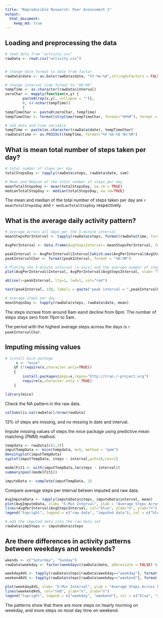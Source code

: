 ```yaml
---
title: "Reproducible Research: Peer Assessment 1"
output: 
  html_document:
    keep_md: true
---
```



## Loading and preprocessing the data
```r
# read data from "activity.csv"
rawData <- read.csv("activity.csv")


# change date format to date from factor
rawData$date <- as.Date(rawData$date, "%Y-%m-%d",stringAsFactors = FALSE)

# change interval time format to "00:00"
tempTime <- as.character(rawData$interval)
zeroChar <- mapply(function(x,y) {
        paste0(rep(x,y), collapse = "")}, 
        0, (4-nchar(tempTime))
        )
tempTimeChar <- paste0(zeroChar, tempTime)
tempTimeChar <- format(strptime(tempTimeChar, format="%H%M"), format = "%H:%M")

# add date and time variable
tempTime <- paste(as.character(rawData$date), tempTimeChar)
rawData$time <- as.POSIXct(tempTime, format="%Y-%m-%d %H:%M")
```


## What is mean total number of steps taken per day?
```r
# total number of steps per day
totalStepsDay <- tapply(rawData$steps, rawData$date, sum)

# Mean and Median of the total number of steps per day
meanTotalStepsDay <- mean(totalStepsDay, na.rm = TRUE)
medianTotalStepDay <- median(totalStepsDay, na.rm=TRUE)
```
The mean and median of the total number of steps taken per day are `r meanTotalStepsDay` and `r medianTotalStepDay` respectively.

## What is the average daily activity pattern?
```r
# average across all days per the 5-minute interval
meanStepsPerInterval <- tapply(rawData$steps, format(rawData$time, format ="%H:%M"), mean, na.rm=TRUE )

AvgPerInterval <- data.frame(AvgStepsInterval= meanStepsPerInterval, Interval=strptime(names(meanStepsPerInterval),"%H:%M"), row.names = NULL, stringsAsFactors = FALSE )

peakInterval <- AvgPerInterval$Interval[which.max(AvgPerInterval$AvgStepsInterval)]
peakIntervalChar <- format(peakInterval, format = "%H:%M")

# Ploting the 5-minute interval (x-axis) and the average number of steps taken, average across all days(y-axis)
plot(AvgPerInterval$Interval, AvgPerInterval$AvgStepsInterval, xlab= "5-Min Interval", ylab = "Average Steps Across Days", type = "l", main="Daily Steps Pattern" )

abline(v=peakInterval, lty=1, lwd=1, col="red")

text(peakInterval, 150, labels = paste("peak interval = ",peakIntervalChar), col="red")

# average steps per day
meanStepsDay <- tapply(rawData$steps, rawData$date, mean)

```

The steps incrase from around 6am eand decline from 6pm. The number of steps stays zero from 11pm to 5am. 

The period with the highest average steps across the days is `r peakIntervalChar`.  

## Imputing missing values
```r
# install mice package
     x <- "mice"
    if (!require(x,character.only=TRUE))
    {
        install.packages(pkgs=x,repos="http://cran.r-project.org")
        require(x,character.only = TRUE)
    }

library(mice)
```
Check the NA pattern in the raw data.
```r
colSums(is.na(rawData))/nrow(rawData)
```
13% of steps are missing, and no missing in date and interval. 


Impute missing values of steps the mice package using predictive mean matching (PMM) mathod.
```r
tempdata <- rawData[c(1,3)]
imputTempData <- mice(tempdata, m=5, method = "pmm") 
densityplot(imputTempData)
xyplot(imputTempData, steps ~ interval,pch=18,cex=1)

modelFit1 <- with(imputTempData,lm(steps ~ interval))
summary(pool(modelFit1))

imputeData <- complete(imputTempData, 2)
```
Compare average steps per interval betwen imputed and raw data.
```r
AvgImputeData <- tapply(imputeData$steps, imputeData$interval, mean)
plot(AvgImputeData, xlab= "5-Min Interval", ylab = "Average Steps Across Days", type = "l", main="Daily Steps Pattern", col="red" )
lines(AvgPerInterval$AvgStepsInterval, col="blue", ylab="n", ylab="n")
legend("topright", legend = c("raw data", "imputed data"), col = c("blue", "red"), lty=1)

# add the imputed data into the raw data set
rawData$impSteps <- imputeData$steps
```


## Are there differences in activity patterns between weekdays and weekends?
```r
wkends <- c("Saturday", "Sunday")
rawData$weekday <- factor(weekdays(rawData$date, abbreviate = FALSE) %in% wkends, levels=c(TRUE, FALSE), labels = c("weekend", "weekday"))

weekdayAVG <- tapply(rawData$steps[rawData$weekday=="weekday"], format(rawData$time[rawData$weekday=="weekday"], format ="%H:%M"), mean, na.rm=TRUE )
weekendAVG <- tapply(rawData$steps[rawData$weekday=="weekend"], format(rawData$time[rawData$weekday=="weekend"], format ="%H:%M"), mean, na.rm=TRUE )

plot(weekdayAVG, xlab= "5-Min Interval", ylab = "Average Steps Across Days", type = "l", main="Daily Steps Pattern", col="blue" )
lines(weekendAVG, col="red", ylab="n", ylab="n")
legend("topright", legend = c("weekday", "weekend"), col = c("blue", "red"), lty=1)

```

The patterns show that there are more steps on hearly morning on weekday, and more steps on most day time on weekend. 